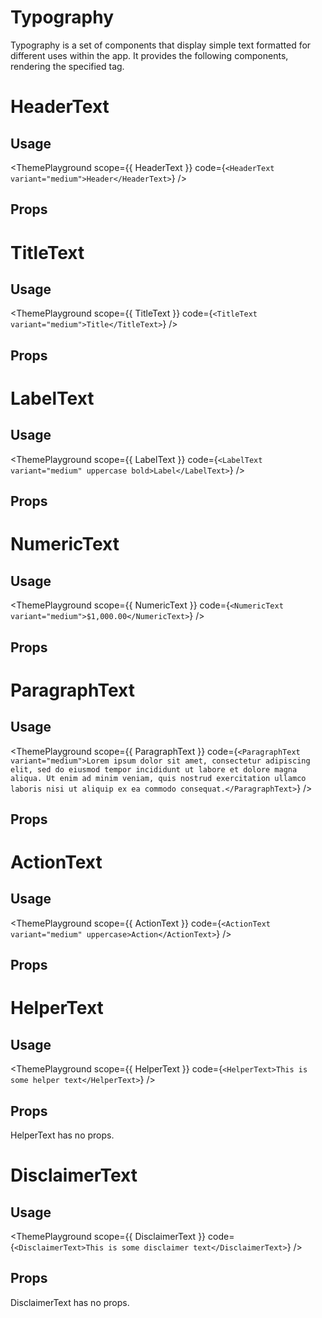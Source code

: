 
# Typography

Typography is a set of components that display simple text formatted for different uses within the app.
It provides the following components, rendering the specified tag.

<ComponentTable/>

<Rule/>

# HeaderText
<Description of={HeaderText} />

## Usage
<ThemePlayground
  scope={{ HeaderText }}
  code={`
<HeaderText variant="medium">Header</HeaderText>
  `}
/>

## Props
<Props of={HeaderText} />

<Rule/>

# TitleText
<Description of={TitleText} />

## Usage
<ThemePlayground
  scope={{ TitleText }}
  code={`
<TitleText variant="medium">Title</TitleText>
  `}
/>

## Props
<Props of={TitleText} />

<Rule/>

# LabelText
<Description of={LabelText} />

## Usage
<ThemePlayground
  scope={{ LabelText }}
  code={`
<LabelText variant="medium" uppercase bold>Label</LabelText>
  `}
/>

## Props
<Props of={LabelText} />

<Rule/>

# NumericText
<Description of={NumericText} />

## Usage
<ThemePlayground
  scope={{ NumericText }}
  code={`
<NumericText variant="medium">$1,000.00</NumericText>
  `}
/>

## Props
<Props of={NumericText} />

<Rule/>

# ParagraphText
<Description of={ParagraphText} />

## Usage
<ThemePlayground
  scope={{ ParagraphText }}
  code={`
<ParagraphText variant="medium">Lorem ipsum dolor sit amet, consectetur adipiscing elit, sed do eiusmod tempor incididunt ut labore et dolore magna aliqua. Ut enim ad minim veniam, quis nostrud exercitation ullamco laboris nisi ut aliquip ex ea commodo consequat.</ParagraphText>
  `}
/>

## Props
<Props of={ParagraphText} />

<Rule/>

# ActionText
<Description of={ActionText} />

## Usage
<ThemePlayground
  scope={{ ActionText }}
  code={`
<ActionText variant="medium" uppercase>Action</ActionText>
  `}
/>

## Props
<Props of={ActionText} />

<Rule/>

# HelperText
<Description of={HelperText} />

## Usage
<ThemePlayground
  scope={{ HelperText }}
  code={`
<HelperText>This is some helper text</HelperText>
  `}
/>

## Props
HelperText has no props.

<Rule/>

# DisclaimerText
<Description of={DisclaimerText} />

## Usage
<ThemePlayground
  scope={{ DisclaimerText }}
  code={`
<DisclaimerText>This is some disclaimer text</DisclaimerText>
  `}
/>

## Props
DisclaimerText has no props.